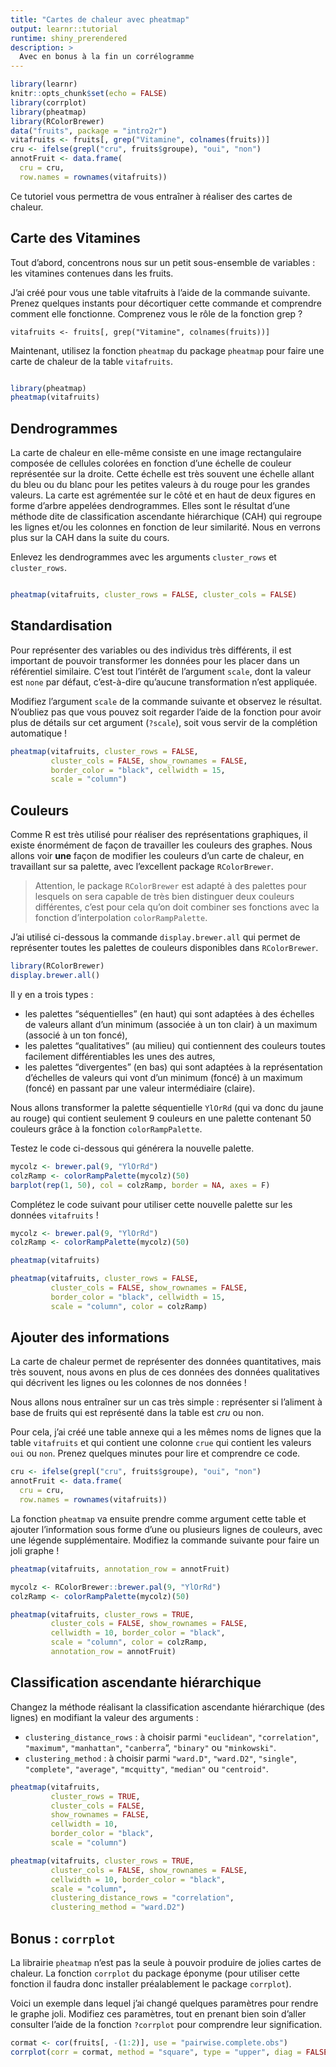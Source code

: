 ```yaml
---
title: "Cartes de chaleur avec pheatmap"
output: learnr::tutorial
runtime: shiny_prerendered
description: >
  Avec en bonus à la fin un corrélogramme
---
```


```r
library(learnr)
knitr::opts_chunk$set(echo = FALSE)
library(corrplot)
library(pheatmap)
library(RColorBrewer)
data("fruits", package = "intro2r")
vitafruits <- fruits[, grep("Vitamine", colnames(fruits))]
cru <- ifelse(grepl("cru", fruits$groupe), "oui", "non")
annotFruit <- data.frame(
  cru = cru,
  row.names = rownames(vitafruits))
```

Ce tutoriel vous permettra de vous entraîner à réaliser des cartes de chaleur.

## Carte des Vitamines

Tout d'abord, concentrons nous sur un petit sous-ensemble de variables : les vitamines contenues dans les fruits.

J'ai créé pour vous une table vitafruits à l'aide de la commande suivante. Prenez quelques instants pour décortiquer cette commande et comprendre comment elle fonctionne. Comprenez vous le rôle de la fonction grep ?

```
vitafruits <- fruits[, grep("Vitamine", colnames(fruits))]
```

Maintenant, utilisez la fonction `pheatmap` du package `pheatmap` pour faire une carte de chaleur de la table `vitafruits`.


```r

```

```r
library(pheatmap)
pheatmap(vitafruits)
```

## Dendrogrammes

La carte de chaleur en elle-même consiste en une image rectangulaire composée de cellules colorées en fonction d'une échelle de couleur représentée sur la droite. Cette échelle est très souvent une échelle allant du bleu ou du blanc pour les petites valeurs à du rouge pour les grandes valeurs. La carte est agrémentée sur le côté et en haut de deux figures en forme d'arbre appelées dendrogrammes. Elles sont le résultat d'une méthode dite de classification ascendante hiérarchique (CAH) qui regroupe les lignes et/ou les colonnes en fonction de leur similarité. Nous en verrons plus sur la CAH dans la suite du cours.

Enlevez les dendrogrammes avec les arguments `cluster_rows` et `cluster_rows`.

```r

```

```r
pheatmap(vitafruits, cluster_rows = FALSE, cluster_cols = FALSE)
```

## Standardisation

Pour représenter des variables ou des individus très différents, il est important de pouvoir transformer les données pour les placer dans un référentiel similaire. C'est tout l'intérêt de l'argument `scale`, dont la valeur est `none` par défaut, c'est-à-dire qu'aucune transformation n'est appliquée. 

Modifiez l'argument `scale` de la commande suivante et observez le résultat. N'oubliez pas que vous pouvez soit regarder l'aide de la fonction pour avoir plus de détails sur cet argument (`?scale`), soit vous servir de la complétion automatique !


```r
pheatmap(vitafruits, cluster_rows = FALSE,
         cluster_cols = FALSE, show_rownames = FALSE,
         border_color = "black", cellwidth = 15,
         scale = "column")
```

## Couleurs

Comme R est très utilisé pour réaliser des représentations graphiques, il existe énormément de façon de travailler les couleurs des graphes. Nous allons voir **une** façon de modifier les couleurs d'un carte de chaleur, en travaillant sur sa palette, avec l'excellent package `RColorBrewer`. 

> Attention, le package `RColorBrewer` est adapté à des palettes pour lesquels on sera capable de très bien distinguer deux couleurs différentes, c'est pour cela qu'on doit combiner ses fonctions avec la fonction d'interpolation `colorRampPalette`.

J'ai utilisé ci-dessous la commande `display.brewer.all` qui permet de représenter toutes les palettes de couleurs disponibles dans `RColorBrewer`.

```r
library(RColorBrewer)
display.brewer.all()
```

Il y en a trois types : 

 * les palettes "séquentielles" (en haut) qui sont adaptées à des échelles de valeurs allant d'un minimum (associée à un ton clair) à un maximum (associé à un ton foncé),
 * les palettes "qualitatives" (au milieu) qui contiennent des couleurs toutes facilement différentiables les unes des autres,
 * les palettes "divergentes" (en bas) qui sont adaptées à la représentation d'échelles de valeurs qui vont d'un minimum (foncé) à un maximum (foncé) en passant par une valeur intermédiaire (claire).

Nous allons transformer la palette séquentielle `YlOrRd` (qui va donc du jaune au rouge) qui contient seulement 9 couleurs en une palette contenant 50 couleurs grâce à la fonction `colorRampPalette`.

Testez le code ci-dessous qui générera la nouvelle palette.

```r
mycolz <- brewer.pal(9, "YlOrRd")
colzRamp <- colorRampPalette(mycolz)(50)
barplot(rep(1, 50), col = colzRamp, border = NA, axes = F)
```

Complétez le code suivant pour utiliser cette nouvelle palette sur les données `vitafruits` !

```r
mycolz <- brewer.pal(9, "YlOrRd")
colzRamp <- colorRampPalette(mycolz)(50)

pheatmap(vitafruits)
```

```r
pheatmap(vitafruits, cluster_rows = FALSE,
         cluster_cols = FALSE, show_rownames = FALSE,
         border_color = "black", cellwidth = 15,
         scale = "column", color = colzRamp)
```

## Ajouter des informations

La carte de chaleur permet de représenter des données quantitatives, mais très souvent, nous avons en plus de ces données des données qualitatives qui décrivent les lignes ou les colonnes de nos données !

Nous allons nous entraîner sur un cas très simple : représenter si l'aliment à base de fruits qui est représenté dans la table est *cru* ou non.

Pour cela, j'ai créé une table annexe qui a les mêmes noms de lignes que la table `vitafruits` et qui contient une colonne `crue` qui contient les valeurs `oui` ou `non`. Prenez quelques minutes pour lire et comprendre ce code.

```r
cru <- ifelse(grepl("cru", fruits$groupe), "oui", "non")
annotFruit <- data.frame(
  cru = cru,
  row.names = rownames(vitafruits))
```

La fonction `pheatmap` va ensuite prendre comme argument cette table et ajouter l'information sous forme d'une ou plusieurs lignes de couleurs, avec une légende supplémentaire. Modifiez la commande suivante pour faire un joli graphe !

```r
pheatmap(vitafruits, annotation_row = annotFruit)
```

```r
mycolz <- RColorBrewer::brewer.pal(9, "YlOrRd")
colzRamp <- colorRampPalette(mycolz)(50)

pheatmap(vitafruits, cluster_rows = TRUE, 
         cluster_cols = FALSE, show_rownames = FALSE,
         cellwidth = 10, border_color = "black",
         scale = "column", color = colzRamp,
         annotation_row = annotFruit)
```

## Classification ascendante hiérarchique

Changez la méthode réalisant la classification ascendante hiérarchique (des lignes) en modifiant la valeur des arguments : 

  * `clustering_distance_rows` : à choisir parmi `"euclidean"`, `"correlation"`, `"maximum"`, `"manhattan"`, `"canberra`", `"binary"` ou `"minkowski"`.
  * `clustering_method` : à choisir parmi `"ward.D"`, `"ward.D2"`, `"single"`, `"complete"`, `"average"`, `"mcquitty"`, `"median"` ou `"centroid"`.

```r
pheatmap(vitafruits, 
         cluster_rows = TRUE, 
         cluster_cols = FALSE, 
         show_rownames = FALSE,
         cellwidth = 10, 
         border_color = "black",
         scale = "column")
```

```r
pheatmap(vitafruits, cluster_rows = TRUE, 
         cluster_cols = FALSE, show_rownames = FALSE,
         cellwidth = 10, border_color = "black",
         scale = "column", 
         clustering_distance_rows = "correlation",
         clustering_method = "ward.D2")
```



## Bonus : `corrplot`

La librairie `pheatmap` n'est pas la seule à pouvoir produire de jolies cartes de chaleur. La fonction `corrplot` du package éponyme (pour utiliser cette fonction il faudra donc installer préalablement le package `corrplot`).

Voici un exemple dans lequel j'ai changé quelques paramètres pour rendre le graphe joli. Modifiez ces paramètres, tout en prenant bien soin d'aller consulter l'aide de la fonction `?corrplot` pour comprendre leur signification.

```r
cormat <- cor(fruits[, -(1:2)], use = "pairwise.complete.obs")
corrplot(corr = cormat, method = "square", type = "upper", diag = FALSE, , order = "hclust", tl.col = "black")
```





